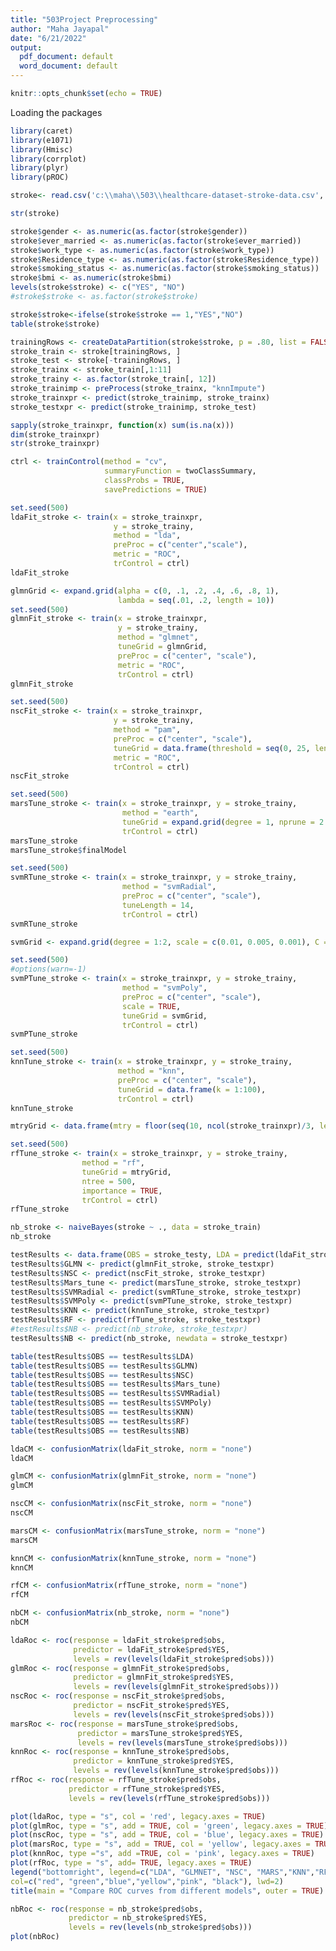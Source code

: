 ```yaml
---
title: "503Project Preprocessing"
author: "Maha Jayapal"
date: "6/21/2022"
output:
  pdf_document: default
  word_document: default
---
```


```r
knitr::opts_chunk$set(echo = TRUE)
```

Loading the packages
```r
library(caret)
library(e1071)
library(Hmisc)
library(corrplot)
library(plyr)
library(pROC)
```

```r
stroke<- read.csv('c:\\maha\\503\\healthcare-dataset-stroke-data.csv', header = TRUE)
```
```r
str(stroke)
```
```r
stroke$gender <- as.numeric(as.factor(stroke$gender))
stroke$ever_married <- as.numeric(as.factor(stroke$ever_married))
stroke$work_type <- as.numeric(as.factor(stroke$work_type))
stroke$Residence_type <- as.numeric(as.factor(stroke$Residence_type))
stroke$smoking_status <- as.numeric(as.factor(stroke$smoking_status))
stroke$bmi <- as.numeric(stroke$bmi)
levels(stroke$stroke) <- c("YES", "NO")
#stroke$stroke <- as.factor(stroke$stroke)
```
```r
stroke$stroke<-ifelse(stroke$stroke == 1,"YES","NO")
table(stroke$stroke)
```
```r
trainingRows <- createDataPartition(stroke$stroke, p = .80, list = FALSE)
stroke_train <- stroke[trainingRows, ]
stroke_test <- stroke[-trainingRows, ]
stroke_trainx <- stroke_train[,1:11]
stroke_trainy <- as.factor(stroke_train[, 12])
stroke_trainimp <- preProcess(stroke_trainx, "knnImpute")
stroke_trainxpr <- predict(stroke_trainimp, stroke_trainx)
stroke_testxpr <- predict(stroke_trainimp, stroke_test)
```
```r
sapply(stroke_trainxpr, function(x) sum(is.na(x)))
dim(stroke_trainxpr)
str(stroke_trainxpr)
```
```r
ctrl <- trainControl(method = "cv",
                     summaryFunction = twoClassSummary,
                     classProbs = TRUE,
                     savePredictions = TRUE)
```
```r
set.seed(500)
ldaFit_stroke <- train(x = stroke_trainxpr,
                       y = stroke_trainy,
                       method = "lda",
                       preProc = c("center","scale"),
                       metric = "ROC",
                       trControl = ctrl)
ldaFit_stroke
```
```r
glmnGrid <- expand.grid(alpha = c(0, .1, .2, .4, .6, .8, 1),
                        lambda = seq(.01, .2, length = 10))
set.seed(500)
glmnFit_stroke <- train(x = stroke_trainxpr,
                        y = stroke_trainy,
                        method = "glmnet",
                        tuneGrid = glmnGrid,
                        preProc = c("center", "scale"),
                        metric = "ROC",
                        trControl = ctrl)
glmnFit_stroke
```
```r
set.seed(500)
nscFit_stroke <- train(x = stroke_trainxpr,
                       y = stroke_trainy,
                       method = "pam",
                       preProc = c("center", "scale"),
                       tuneGrid = data.frame(threshold = seq(0, 25, length = 30)),
                       metric = "ROC",
                       trControl = ctrl)
nscFit_stroke
```
```r
set.seed(500)
marsTune_stroke <- train(x = stroke_trainxpr, y = stroke_trainy,
                         method = "earth",
                         tuneGrid = expand.grid(degree = 1, nprune = 2:38),
                         trControl = ctrl)
marsTune_stroke
marsTune_stroke$finalModel
```
```r
set.seed(500)
svmRTune_stroke <- train(x = stroke_trainxpr, y = stroke_trainy,
                         method = "svmRadial",
                         preProc = c("center", "scale"),
                         tuneLength = 14,
                         trControl = ctrl)
svmRTune_stroke
```
```r
svmGrid <- expand.grid(degree = 1:2, scale = c(0.01, 0.005, 0.001), C = 2^(-2:5))

set.seed(500)
#options(warn=-1)
svmPTune_stroke <- train(x = stroke_trainxpr, y = stroke_trainy,
                         method = "svmPoly",
                         preProc = c("center", "scale"),
                         scale = TRUE,
                         tuneGrid = svmGrid,
                         trControl = ctrl)
svmPTune_stroke
```
```r
set.seed(500)
knnTune_stroke <- train(x = stroke_trainxpr, y = stroke_trainy,
                        method = "knn",
                        preProc = c("center", "scale"),
                        tuneGrid = data.frame(k = 1:100),
                        trControl = ctrl)
knnTune_stroke
```
```r
mtryGrid <- data.frame(mtry = floor(seq(10, ncol(stroke_trainxpr)/3, length = 10)))

set.seed(500)
rfTune_stroke <- train(x = stroke_trainxpr, y = stroke_trainy,
                method = "rf",
                tuneGrid = mtryGrid,
                ntree = 500,
                importance = TRUE,
                trControl = ctrl)
rfTune_stroke
```
```r
nb_stroke <- naiveBayes(stroke ~ ., data = stroke_train)
nb_stroke
```
```r
testResults <- data.frame(OBS = stroke_testy, LDA = predict(ldaFit_stroke, stroke_testxpr))
testResults$GLMN <- predict(glmnFit_stroke, stroke_testxpr)
testResults$NSC <- predict(nscFit_stroke, stroke_testxpr)
testResults$Mars_tune <- predict(marsTune_stroke, stroke_testxpr)
testResults$SVMRadial <- predict(svmRTune_stroke, stroke_testxpr)
testResults$SVMPoly <- predict(svmPTune_stroke, stroke_testxpr)
testResults$KNN <- predict(knnTune_stroke, stroke_testxpr)
testResults$RF <- predict(rfTune_stroke, stroke_testxpr)
#testResults$NB <- predict(nb_stroke, stroke_testxpr)
testResults$NB <- predict(nb_stroke, newdata = stroke_testxpr)
```
```r
table(testResults$OBS == testResults$LDA)
table(testResults$OBS == testResults$GLMN)
table(testResults$OBS == testResults$NSC)
table(testResults$OBS == testResults$Mars_tune)
table(testResults$OBS == testResults$SVMRadial)
table(testResults$OBS == testResults$SVMPoly)
table(testResults$OBS == testResults$KNN)
table(testResults$OBS == testResults$RF)
table(testResults$OBS == testResults$NB)
```

```r
ldaCM <- confusionMatrix(ldaFit_stroke, norm = "none")
ldaCM
```
```r
glmCM <- confusionMatrix(glmnFit_stroke, norm = "none")
glmCM
```
```r
nscCM <- confusionMatrix(nscFit_stroke, norm = "none")
nscCM
```

```r
marsCM <- confusionMatrix(marsTune_stroke, norm = "none")
marsCM
```
```r
knnCM <- confusionMatrix(knnTune_stroke, norm = "none")
knnCM
```
```r
rfCM <- confusionMatrix(rfTune_stroke, norm = "none")
rfCM
```
```r
nbCM <- confusionMatrix(nb_stroke, norm = "none")
nbCM
```
```r
ldaRoc <- roc(response = ldaFit_stroke$pred$obs,
              predictor = ldaFit_stroke$pred$YES,
              levels = rev(levels(ldaFit_stroke$pred$obs)))
glmRoc <- roc(response = glmnFit_stroke$pred$obs,
              predictor = glmnFit_stroke$pred$YES,
              levels = rev(levels(glmnFit_stroke$pred$obs)))
nscRoc <- roc(response = nscFit_stroke$pred$obs,
              predictor = nscFit_stroke$pred$YES,
              levels = rev(levels(nscFit_stroke$pred$obs)))
marsRoc <- roc(response = marsTune_stroke$pred$obs,
               predictor = marsTune_stroke$pred$YES,
               levels = rev(levels(marsTune_stroke$pred$obs)))
knnRoc <- roc(response = knnTune_stroke$pred$obs,
              predictor = knnTune_stroke$pred$YES,
              levels = rev(levels(knnTune_stroke$pred$obs)))
rfRoc <- roc(response = rfTune_stroke$pred$obs,
             predictor = rfTune_stroke$pred$YES,
             levels = rev(levels(rfTune_stroke$pred$obs)))
```
```r
plot(ldaRoc, type = "s", col = 'red', legacy.axes = TRUE)
plot(glmRoc, type = "s", add = TRUE, col = 'green', legacy.axes = TRUE)
plot(nscRoc, type = "s", add = TRUE, col = 'blue', legacy.axes = TRUE)
plot(marsRoc, type = "s", add = TRUE, col = 'yellow', legacy.axes = TRUE)
plot(knnRoc, type ="s", add =TRUE, col = 'pink', legacy.axes = TRUE)
plot(rfRoc, type = "s", add= TRUE, legacy.axes = TRUE)
legend("bottomright", legend=c("LDA", "GLMNET", "NSC", "MARS","KNN","RF"),
col=c("red", "green","blue","yellow","pink", "black"), lwd=2)
title(main = "Compare ROC curves from different models", outer = TRUE)
```

```r
nbRoc <- roc(response = nb_stroke$pred$obs,
             predictor = nb_stroke$pred$YES,
             levels = rev(levels(nb_stroke$pred$obs)))
plot(nbRoc)
```


















